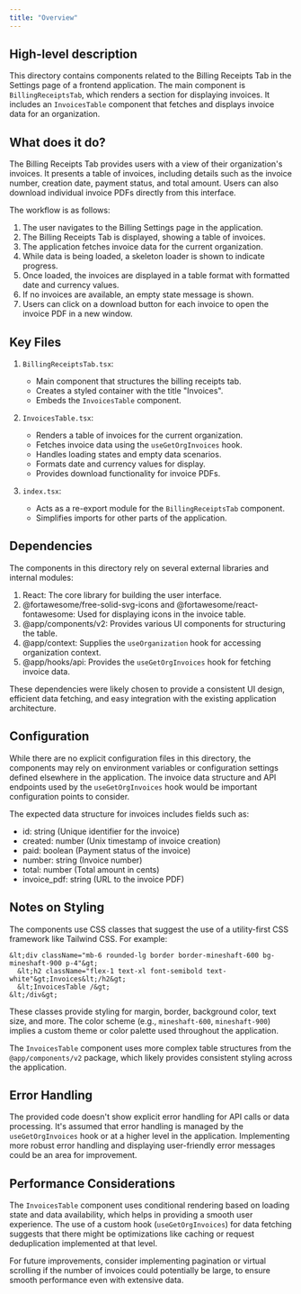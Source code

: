 ```yaml
---
title: "Overview"
---
```


## High-level description
This directory contains components related to the Billing Receipts Tab in the Settings page of a frontend application. The main component is `BillingReceiptsTab`, which renders a section for displaying invoices. It includes an `InvoicesTable` component that fetches and displays invoice data for an organization.

## What does it do?
The Billing Receipts Tab provides users with a view of their organization's invoices. It presents a table of invoices, including details such as the invoice number, creation date, payment status, and total amount. Users can also download individual invoice PDFs directly from this interface.

The workflow is as follows:
1. The user navigates to the Billing Settings page in the application.
2. The Billing Receipts Tab is displayed, showing a table of invoices.
3. The application fetches invoice data for the current organization.
4. While data is being loaded, a skeleton loader is shown to indicate progress.
5. Once loaded, the invoices are displayed in a table format with formatted date and currency values.
6. If no invoices are available, an empty state message is shown.
7. Users can click on a download button for each invoice to open the invoice PDF in a new window.

## Key Files

1. `BillingReceiptsTab.tsx`:
   - Main component that structures the billing receipts tab.
   - Creates a styled container with the title "Invoices".
   - Embeds the `InvoicesTable` component.

2. `InvoicesTable.tsx`:
   - Renders a table of invoices for the current organization.
   - Fetches invoice data using the `useGetOrgInvoices` hook.
   - Handles loading states and empty data scenarios.
   - Formats date and currency values for display.
   - Provides download functionality for invoice PDFs.

3. `index.tsx`:
   - Acts as a re-export module for the `BillingReceiptsTab` component.
   - Simplifies imports for other parts of the application.

## Dependencies
The components in this directory rely on several external libraries and internal modules:

1. React: The core library for building the user interface.
2. @fortawesome/free-solid-svg-icons and @fortawesome/react-fontawesome: Used for displaying icons in the invoice table.
3. @app/components/v2: Provides various UI components for structuring the table.
4. @app/context: Supplies the `useOrganization` hook for accessing organization context.
5. @app/hooks/api: Provides the `useGetOrgInvoices` hook for fetching invoice data.

These dependencies were likely chosen to provide a consistent UI design, efficient data fetching, and easy integration with the existing application architecture.

## Configuration
While there are no explicit configuration files in this directory, the components may rely on environment variables or configuration settings defined elsewhere in the application. The invoice data structure and API endpoints used by the `useGetOrgInvoices` hook would be important configuration points to consider.

The expected data structure for invoices includes fields such as:
- id: string (Unique identifier for the invoice)
- created: number (Unix timestamp of invoice creation)
- paid: boolean (Payment status of the invoice)
- number: string (Invoice number)
- total: number (Total amount in cents)
- invoice_pdf: string (URL to the invoice PDF)

## Notes on Styling
The components use CSS classes that suggest the use of a utility-first CSS framework like Tailwind CSS. For example:

```tsx
&lt;div className="mb-6 rounded-lg border border-mineshaft-600 bg-mineshaft-900 p-4"&gt;
  &lt;h2 className="flex-1 text-xl font-semibold text-white"&gt;Invoices&lt;/h2&gt;
  &lt;InvoicesTable /&gt;
&lt;/div&gt;
```

These classes provide styling for margin, border, background color, text size, and more. The color scheme (e.g., `mineshaft-600`, `mineshaft-900`) implies a custom theme or color palette used throughout the application.

The `InvoicesTable` component uses more complex table structures from the `@app/components/v2` package, which likely provides consistent styling across the application.

## Error Handling
The provided code doesn't show explicit error handling for API calls or data processing. It's assumed that error handling is managed by the `useGetOrgInvoices` hook or at a higher level in the application. Implementing more robust error handling and displaying user-friendly error messages could be an area for improvement.

## Performance Considerations
The `InvoicesTable` component uses conditional rendering based on loading state and data availability, which helps in providing a smooth user experience. The use of a custom hook (`useGetOrgInvoices`) for data fetching suggests that there might be optimizations like caching or request deduplication implemented at that level.

For future improvements, consider implementing pagination or virtual scrolling if the number of invoices could potentially be large, to ensure smooth performance even with extensive data.